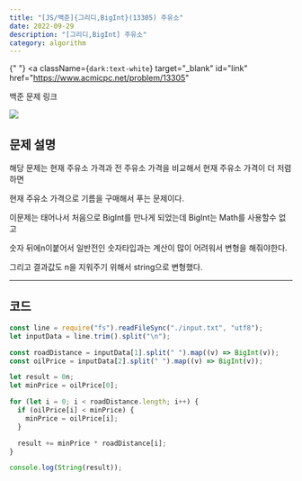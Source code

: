 ---
title: "[JS/백준]{그리디,BigInt}(13305) 주유소"
date: 2022-09-29
description: "[그리디,BigInt] 주유소"
category: algorithm
---

{" "}
<a
  className={`dark:text-white`}
  target="_blank"
  id="link"
  href="https://www.acmicpc.net/problem/13305"
>
  백준 문제 링크
</a>

<div>
  <img
    src="https://user-images.githubusercontent.com/75124028/193055639-91de59fe-c6ce-4bb9-9d29-635ac3ae0129.PNG"
    className={`max-w-full h-auto`}
  />
</div>
<h2 className={`dark:text-white`}>문제 설명</h2>

해당 문제는 현재 주유소 가격과 전 주유소 가격을 비교해서 현재 주유소 가격이 더 저렴하면

현재 주유소 가격으로 기름을 구매해서 푸는 문제이다.

이문제는 태어나서 처음으로 BigInt를 만나게 되었는데 BigInt는 Math를 사용할수 없고

숫자 뒤에n이붙어서 일반전인 숫자타입과는 계산이 많이 어려워서 변형을 해줘야한다.

그리고 결과값도 n을 지워주기 위해서 string으로 변형했다.

---

<h2 className={`dark:text-white`}>코드</h2>

```js showLineNumbers
const line = require("fs").readFileSync("./input.txt", "utf8");
let inputData = line.trim().split("\n");

const roadDistance = inputData[1].split(" ").map((v) => BigInt(v));
const oilPrice = inputData[2].split(" ").map((v) => BigInt(v));

let result = 0n;
let minPrice = oilPrice[0];

for (let i = 0; i < roadDistance.length; i++) {
  if (oilPrice[i] < minPrice) {
    minPrice = oilPrice[i];
  }

  result += minPrice * roadDistance[i];
}

console.log(String(result));
```
